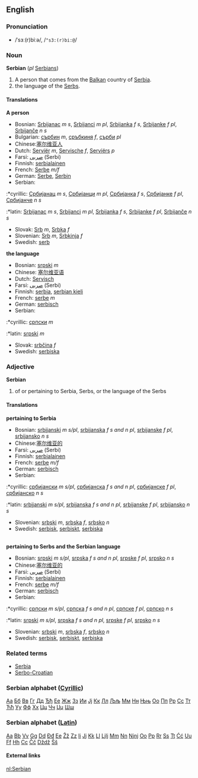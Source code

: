 ==English==
===Pronunciation===
*/ˈsɜː(r)biːə/, /<tt>"s3:(r)bi:@</tt>/

===Noun===
'''Serbian''' (''pl'' [[Serbians]])

#A person that comes from the [[Balkan]] country of [[Serbia]].
#the language of the [[Serbs]].

====Translations====
'''A person'''
*Bosnian: [[Srbijanac]] ''m s'', [[Srbijanci]] ''m pl'', [[Srbijanka]] ''f s'', [[Srbijanke]] ''f pl'', [[Srbijanče]] ''n s''
*Bulgarian: [[сърбин]] ''m'', [[сръбкиня]] ''f'', [[сърби]] ''pl''
*Chinese:[[塞尔维亚人]]
*Dutch: [[Serviër]] ''m'', [[Servische]] ''f'', [[Serviërs]] ''p''
*Farsi: [[صربی]] (Serbi)
*Finnish: [[serbialainen]]
*French: [[Serbe]] ''m/f''
*German: [[Serbe]], [[Serbin]]
*Serbian:
:*cyrillic: [[Србијанац]] ''m s'', [[Србијанци]] ''m pl'', [[Србијанка]] ''f s'', [[Србијанке]] ''f pl'', [[Србијанче]] ''n s''
:*latin: [[Srbijanac]] ''m s'', [[Srbijanci]] ''m pl'', [[Srbijanka]] ''f s'', [[Srbijanke]] ''f pl'', [[Srbijanče]] ''n s''
*Slovak: [[Srb]] ''m'', [[Srbka]] ''f''
*Slovenian: [[Srb]] ''m'', [[Srbkinja]] ''f''
*Swedish: [[serb]]

'''the language'''
*Bosnian: [[srpski]] ''m''
*Chinese: [[塞尔维亚语]]
*Dutch: [[Servisch]]
*Farsi: [[صربی]] (Serbi)
*Finnish: [[serbia]], [[serbian kieli]]
*French: [[serbe]] ''m''
*German: [[serbisch]]
*Serbian:
:*cyrillic: [[српски]] ''m''
:*latin: [[srpski]] ''m''
*Slovak: [[srbčina]] ''f''
*Swedish: [[serbiska]]

===Adjective===
'''Serbian'''
# of or pertaining to Serbia, Serbs, or the language of the Serbs
====Translations====
'''pertaining to Serbia'''
*Bosnian: [[srbijanski]] ''m s/pl'', [[srbijanska]] ''f s and n pl'', [[srbijanske]] ''f pl'', [[srbijansko]] ''n s''
*Chinese:[[塞尔维亚的]]
*Farsi: [[صربی]] (Serbi)
*Finnish: [[serbialainen]]
*French: [[serbe]] ''m/f''
*German: [[serbisch]]
*Serbian:
:*cyrillic: [[србијански]] ''m s/pl'', [[србијанска]] ''f s and n pl'', [[србијанске]] ''f pl'', [[србијанско]] ''n s''
:*latin: [[srbijanski]] ''m s/pl'', [[srbijanska]] ''f s and n pl'', [[srbijanske]] ''f pl'', [[srbijansko]] ''n s''
*Slovenian: [[srbski]] ''m'', [[srbska]] ''f'', [[srbsko]] ''n''
*Swedish: [[serbisk]], [[serbiskt]], [[serbiska]]
<br>
'''pertaining to Serbs and the Serbian language'''
*Bosnian: [[srpski]] ''m s/pl'', [[srpska]] ''f s and n pl'', [[srpske]] ''f pl'',  [[srpsko]] ''n s''
*Chinese:[[塞尔维亚的]]
*Farsi: [[صربی]] (Serbi)
*Finnish: [[serbialainen]]
*French: [[serbe]] ''m/f''
*German: [[serbisch]]
*Serbian:
:*cyrillic: [[српски]] ''m s/pl'', [[српска]] ''f s and n pl'', [[српске]] ''f pl'', [[српско]] ''n s''
:*latin: [[srpski]] ''m s/pl'', [[srpska]] ''f s and n pl'', [[srpske]] ''f pl'',  [[srpsko]] ''n s''
*Slovenian: [[srbski]] ''m'', [[srbska]] ''f'', [[srbsko]] ''n''
*Swedish: [[serbisk]], [[serbiskt]], [[serbiska]]

===Related terms===
*[[Serbia]]
*[[Serbo-Croatian]]

===Serbian alphabet ([[w:Cyrillic|Cyrillic]])===
[[А|Аа]] [[Б|Бб]] [[В|Вв]] [[Г|Гг]] [[Д|Дд]] [[Ђ|Ђђ]] [[Е|Ее]] [[Ж|Жж]] [[З|Зз]] [[И|Ии]] [[Ј|Јј]] [[К|Кк]] [[Л|Лл]] [[Љ|Љљ]] [[М|Мм]] [[Н|Нн]] [[Њ|Њњ]] [[О|Оо]] [[П|Пп]] [[Р|Рр]] [[С|Сс]] [[Т|Тт]] [[Ћ|Ћћ]] [[У|Уу]] [[Ф|Фф]] [[Х|Хх]] [[Ц|Цц]] [[Ч|Чч]] [[Џ|Џџ]] [[Ш|Шш]]  

===Serbian alphabet ([[w:Latin|Latin]])===
[[A|Aa]] [[B|Bb]] [[V|Vv]] [[G|Gg]] [[D|Dd]] [[Đ|Đđ]] [[E|Ee]] [[Ž|Žž]] [[Z|Zz]] [[I|Ii]] [[J|Jj]] [[K|Kk]] [[L|Ll]] [[Lj|Ljlj]] [[M|Mm]] [[N|Nn]] [[Nj|Njnj]] [[O|Oo]] [[P|Pp]] [[R|Rr]] [[S|Ss]] [[T|Tt]] [[Ć|Ćć]] [[U|Uu]] [[F|Ff]] [[H|Hh]] [[C|Cc]] [[Č|Čč]] [[Dž|Dždž]] [[Š|Šš]] 

====External links====
{{interwiktionary|code=sr}}

[[nl:Serbian]]